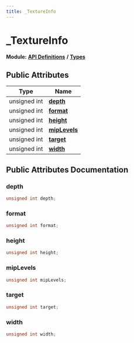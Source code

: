 ```yaml
---
title: _TextureInfo
---
```


# _TextureInfo

**Module:** **[API Definitions](../Modules/group__api__defs.mdx)** **/** **[Types](../Modules/group__api__types.mdx)**

## Public Attributes

| Type           | Name           |
| -------------- | -------------- |
| unsigned int | **[depth](../Classes/struct___texture_info.mdx#depth)**  |
| unsigned int | **[format](../Classes/struct___texture_info.mdx#format)**  |
| unsigned int | **[height](../Classes/struct___texture_info.mdx#height)**  |
| unsigned int | **[mipLevels](../Classes/struct___texture_info.mdx#miplevels)**  |
| unsigned int | **[target](../Classes/struct___texture_info.mdx#target)**  |
| unsigned int | **[width](../Classes/struct___texture_info.mdx#width)**  |

## Public Attributes Documentation

### depth

```cpp
unsigned int depth;
```

### format

```cpp
unsigned int format;
```

### height

```cpp
unsigned int height;
```

### mipLevels

```cpp
unsigned int mipLevels;
```

### target

```cpp
unsigned int target;
```

### width

```cpp
unsigned int width;
```
